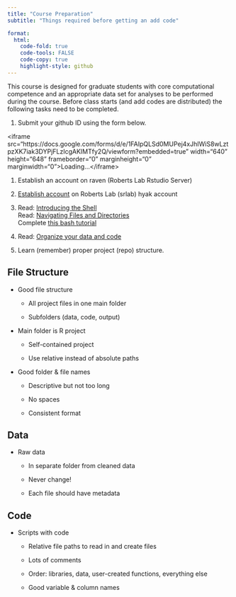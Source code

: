 ```yaml
---
title: "Course Preparation"
subtitle: "Things required before getting an add code"

format:
  html:
    code-fold: true
    code-tools: FALSE
    code-copy: true
    highlight-style: github
---
```


This course is designed for graduate students with core computational competence and an appropriate data set for analyses to be performed during the course. Before class starts (and add codes are distributed) the following tasks need to be completed.

1.  Submit your github ID using the form below.

\<iframe src="https://docs.google.com/forms/d/e/1FAIpQLSd0MUPej4xJhIWiS8wLztpzXK7iak3DYPjFLzIcgAKIMTfy2Q/viewform?embedded=true" width="640" height="648" frameborder="0" marginheight="0" marginwidth="0"\>Loading...\</iframe\>

1.  Establish an account on raven (Roberts Lab Rstudio Server)

2.  [Establish account](https://robertslab.github.io/resources/mox_Adding-a-User/) on Roberts Lab (srlab) hyak account

3.  Read: [Introducing the Shell](https://swcarpentry.github.io/shell-novice/01-intro/) \
    Read: [Navigating Files and Directories](http://swcarpentry.github.io/shell-novice/02-filedir/) \
    Complete [this bash tutorial](assignments/bash.qmd)

4.  Read: [Organize your data and code](https://kbroman.org/steps2rr/pages/organize.html)

5.  Learn (remember) proper project (repo) structure.

::: panel-tabset
## File Structure

-   Good file structure

    -   All project files in one main folder

    -   Subfolders (data, code, output)

-   Main folder is R project

    -   Self-contained project

    -   Use relative instead of absolute paths

-   Good folder & file names

    -   Descriptive but not too long

    -   No spaces

    -   Consistent format

## Data

-   Raw data

    -   In separate folder from cleaned data

    -   Never change!

    -   Each file should have metadata

## Code

-   Scripts with code

    -   Relative file paths to read in and create files

    -   Lots of comments

    -   Order: libraries, data, user-created functions, everything else

    -   Good variable & column names
:::
